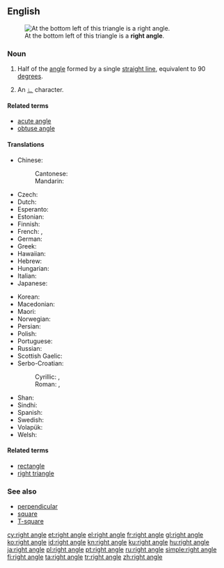 ==English==
[[Image:Triangle.Right.svg|thumb|At the bottom left of this triangle is a '''right angle'''.]]

===Noun===
{{en-noun|head=[[right]] [[angle]]}}

# {{context|geometry|lang=en}} Half of the [[angle]] formed by a single [[straight line]], equivalent to 90 [[degree]]s.
# {{context|mathematics|lang=en}} An [[∟]] character.

====Related terms====
* [[acute angle]]
* [[obtuse angle]]

====Translations====
{{trans-top|angle of 90 degrees}}
* Chinese:
*: Cantonese: {{t|yue|直角|tr=zik6 gok3|sc=Hani}}
*: Mandarin: {{t+|cmn|直角|tr=zhíjiǎo|sc=Hani}}
* Czech: {{t+|cs|pravý úhel|m}}
* Dutch: {{t|nl|rechte hoek}}
* Esperanto: {{t|eo|orto}}
* Estonian: {{t|et|täisnurk}}
* Finnish: {{t+|fi|suora kulma}}
* French: {{t+|fr|angle droit|m}}, {{t+|fr|droit|m}}
* German: {{t|de|rechter Winkel|m}}
* Greek: {{t+|el|ορθή γωνία|f}}
* Hawaiian: {{t|haw|huina kūpono}}
* Hebrew: {{t+|he|זוית ישרה|sc=Hebr}}
* Hungarian: {{t+|hu|derékszög}}
* Italian: {{t+|it|angolo retto|m}}
* Japanese: {{t+|ja|直角|tr=chokkaku}}
{{trans-mid}}
* Korean: {{t+|ko|직각|sc=Kore}}
* Macedonian: {{t|mk|прав агол|m|tr=prav ágol}}
* Maori: {{t|mi|koki hāngai}}
* Norwegian: {{t+|no|rett vinkel|m}}
* Persian: {{t|fa|زاویه قائمه}}
* Polish: {{t+|pl|kąt prosty|m}}
* Portuguese: {{t+|pt|ângulo reto|m}}
* Russian: {{t+|ru|прямо́й у́гол|m}}
* Scottish Gaelic: {{t|gd|ceàrn ceart|m}}
* Serbo-Croatian:
*: Cyrillic: {{t|sh|прави кут|m|sc=Cyrl}}, {{t|sh|прави угао|m|tr=pravi ugao|sc=Cyrl}}
*: Roman: {{t|sh|pravi kut|m}}, {{t|sh|pravi ugao|m}}
* Shan: {{t|shn|ၸဵင်ႇ ၶိုင်ႈ|tr=tseŋ2 kʰɯŋ3}}
* Sindhi: {{t+|sd|گوني ڪنڊ|alt=گُونِي ڪُنڊَ|f|sc=sd-Arab}}
* Spanish: {{t+|es|ángulo recto|m}}
* Swedish: {{t|sv|rät vinkel|c}}
* Volapük: {{t+|vo|lögul}}
* Welsh: {{t|cy|cyfongl|f}}
{{trans-bottom}}

====Related terms====
* [[rectangle]]
* [[right triangle]]

===See also===
* [[perpendicular]]
* [[square]]
* [[T-square]]

[[cy:right angle]]
[[et:right angle]]
[[el:right angle]]
[[fr:right angle]]
[[gl:right angle]]
[[ko:right angle]]
[[id:right angle]]
[[kn:right angle]]
[[ku:right angle]]
[[hu:right angle]]
[[ja:right angle]]
[[pl:right angle]]
[[pt:right angle]]
[[ru:right angle]]
[[simple:right angle]]
[[fi:right angle]]
[[ta:right angle]]
[[tr:right angle]]
[[zh:right angle]]